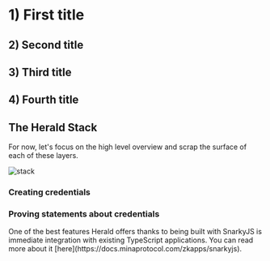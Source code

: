 
# 1) First title

## 2) Second title

## 3) Third title

## 4) Fourth title


## The Herald Stack

For now, let's focus on the high level overview and scrap the surface of each of these layers.

![stack](../static/img/stack.png)

### Creating credentials

### Proving statements about credentials

<Callout type="default" emoji="🧩">
  One of the best features Herald offers thanks to being built with SnarkyJS is immediate integration with existing TypeScript applications. You can read more about it [here](https://docs.minaprotocol.com/zkapps/snarkyjs).
</Callout>

